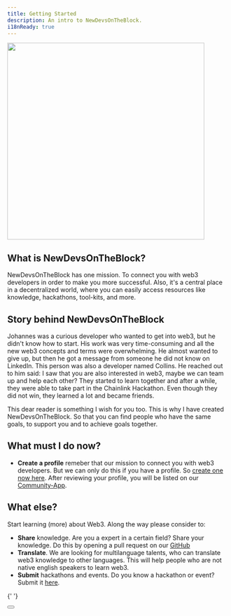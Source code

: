 ```yaml
---
title: Getting Started
description: An intro to NewDevsOnTheBlock.
i18nReady: true
---
```



<img src="/images/ndob-hero.webp" height="450px" />
<h2>What is NewDevsOnTheBlock?</h2>
NewDevsOnTheBlock has one mission. To connect you with web3 developers in order to make you more
successful. Also, it's a central place in a decentralized world, where you can easily access
resources like knowledge, hackathons, tool-kits, and more.

## Story behind NewDevsOnTheBlock

Johannes was a curious developer who wanted to get into web3, but he didn't know how to start.
His work was very time-consuming and all the new web3 concepts and terms were overwhelming.
He almost wanted to give up, but then he got a message from someone he did not know on LinkedIn.
This person was also a developer named Collins. He reached out to him said: I saw that you are also interested in web3, maybe we can team up and help each other?
They started to learn together and after a while, they were able to take part in the Chainlink Hackathon.
Even though they did not win, they learned a lot and became friends.

This dear reader is something I wish for you too. This is why I have created NewDevsOnTheBlock. So that you can find people who have the same goals, to support you and to achieve goals together.

## What must I do now?

- **Create a profile** remeber that our mission to connect you with web3 developers. But we can only do this if you have a profile. So [create one now here](https://lli3ozyo8v6.typeform.com/to/YBaPEVOf). After reviewing your profile, you will be listed on our [Community-App](https://community.newdevsontheblock.com).

## What else?

Start learning (more) about Web3. Along the way please consider to:

- **Share** knowledge. Are you a expert in a certain field? Share your knowledge. Do this by opening a pull request on our [GitHub](https://github.com/XamHans/_NewDevsOnTheBlock/)
- **Translate**. We are looking for multilanguage talents, who can translate web3 knowledge to other languages. This will help people who are not native english speakers to learn web3.
- **Submit** hackathons and events. Do you know a hackathon or event? Submit it [here](https://airtable.com/invite/l?inviteId=invcTnnB8tTurqhlv&inviteToken=e9f090916813c4a384534898ea4d9abeeaf5d2ed6f079390ed7d961882daf3a0&utm_medium=email&utm_source=product_team&utm_content=transactional-alerts).

{' '}

<Button text="Start learning web3" href="basis/1-0_structure" />
